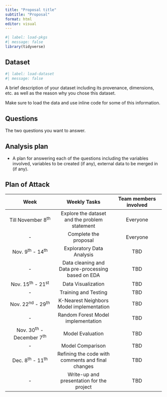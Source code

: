 ```yaml
---
title: "Proposal title"
subtitle: "Proposal"
format: html
editor: visual
---
```


```r
#| label: load-pkgs
#| message: false
library(tidyverse)
```

## Dataset

```r
#| label: load-dataset
#| message: false
```

A brief description of your dataset including its provenance, dimensions, etc. as well as the reason why you chose this dataset.

Make sure to load the data and use inline code for some of this information.

## Questions

The two questions you want to answer.

## Analysis plan

-   A plan for answering each of the questions including the variables involved, variables to be created (if any), external data to be merged in (if any).

## Plan of Attack

|             Week             |                    Weekly Tasks                    | Team members involved |
|:---------------------:|:-------------------------:|:---------------------:|
|     Till November 8^th^      |   Explore the dataset and the problem statement    |       Everyone        |
|              \-              |               Complete the proposal                |       Everyone        |
|     Nov. 9^th^ - 14^th^      |             Exploratory Data Analysis              |          TBD          |
|              \-              | Data cleaning and Data pre-processing based on EDA |          TBD          |
|     Nov. 15^th^ - 21^st^     |                 Data Visualization                 |          TBD          |
|              \-              |                Training and Testing                |          TBD          |
|     Nov. 22^nd^ - 29^th^     |      K-Nearest Neighbors Model implementation      |          TBD          |
|              \-              |         Random Forest Model implementation         |          TBD          |
| Nov. 30^th^ - December 7^th^ |                  Model Evaluation                  |          TBD          |
|              \-              |                  Model Comparison                  |          TBD          |
|     Dec. 8^th^ - 11^th^      | Refining the code with comments and final changes  |          TBD          |
|              \-              |     Write-up and presentation for the project      |          TBD          |
